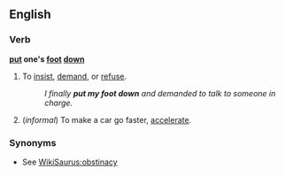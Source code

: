 ==English==
===Verb===
'''[[put]] one's [[foot]] [[down]]'''
#{{idiom}} To [[insist]], [[demand]], or [[refuse]].
#:''I finally '''put my foot down''' and demanded to talk to someone in charge.''
# (''informal'') To make a car go faster, [[accelerate]].

===Synonyms===
*See [[WikiSaurus:obstinacy]]